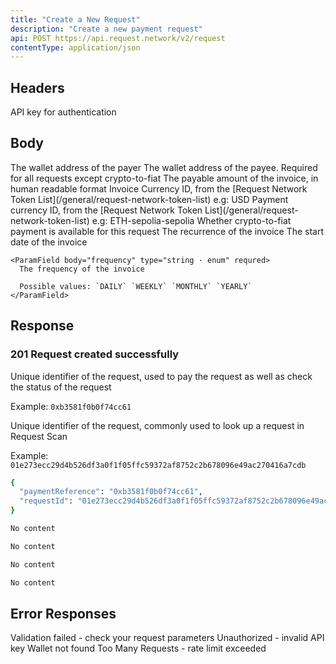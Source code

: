 ```yaml
---
title: "Create a New Request"
description: "Create a new payment request"
api: POST https://api.request.network/v2/request
contentType: application/json
---
```



<ApiEndpoint method="POST" path="/v2/request" />

## Headers

<ParamField query="x-api-key" type="string" required>
  API key for authentication
</ParamField>

## Body

<ParamField body="payer" type="string">
  The wallet address of the payer
</ParamField>

<ParamField body="payee" type="string">
  The wallet address of the payee. Required for all requests except crypto-to-fiat
</ParamField>

<ParamField body="amount" type="string" required>
  The payable amount of the invoice, in human readable format
</ParamField>

<ParamField body="invoiceCurrency" type="string" required>
  Invoice Currency ID, from the [Request Network Token List](/general/request-network-token-list) e.g: USD
</ParamField>

<ParamField body="paymentCurrency" type="string" required>
  Payment currency ID, from the [Request Network Token List](/general/request-network-token-list) e.g: ETH-sepolia-sepolia
</ParamField>

<ParamField body="isCryptoToFiatAvailable" type="boolean">
  Whether crypto-to-fiat payment is available for this request
</ParamField>


<ParamField body="recurrence" type="object">
  The recurrence of the invoice
  
  <Expandable title="Recurrence Object Properties">
    <ParamField body="startDate" type="string | null" required>
      The start date of the invoice
    </ParamField>
    
    <ParamField body="frequency" type="string · enum" requred>
      The frequency of the invoice

      Possible values: `DAILY` `WEEKLY` `MONTHLY` `YEARLY`
    </ParamField>
  </Expandable>
</ParamField>

## Response

### 201 Request created successfully
<ResponseField name="Response" type="object">
<Expandable>
<ResponseField name="paymentReference" type="string" optional> 
Unique identifier of the request, used to pay the request as well as check the status of the request

Example:  `0xb3581f0b0f74cc61`
</ResponseField>

<ResponseField name="requestId" type="string" optional>
Unique identifier of the request, commonly used to look up a request in Request Scan

Example: `01e273ecc29d4b526df3a0f1f05ffc59372af8752c2b678096e49ac270416a7cdb`
</ResponseField>
</Expandable>
</ResponseField>


<ResponseExample>

```bash 201 Request created successfully
{
  "paymentReference": "0xb3581f0b0f74cc61",
  "requestId": "01e273ecc29d4b526df3a0f1f05ffc59372af8752c2b678096e49ac270416a7cdb"
}
```

```bash 400 Validation failed
No content
```

```bash 401 Unauthorized
No content
```

```bash 404 Wallet not found
No content
```

```bash 429 Too Many Requests
No content
```
</ResponseExample>



## Error Responses

<ResponseField name="400" type="object">
  Validation failed - check your request parameters
</ResponseField>

<ResponseField name="401" type="object">
  Unauthorized - invalid API key
</ResponseField>

<ResponseField name="404" type="object">
  Wallet not found
</ResponseField>

<ResponseField name="429" type="object">
  Too Many Requests - rate limit exceeded
</ResponseField>